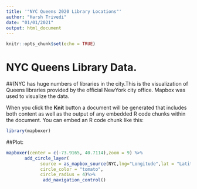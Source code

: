 ---
title: '"NYC Queens 2020 Library Locations"'
author: "Harsh Trivedi"
date: "01/01/2021"
output: html_document
---

```{r setup, include=FALSE}
knitr::opts_chunk$set(echo = TRUE)
```

# NYC Queens Library Data.
##(NYC has huge numbers of libraries in the city.This is the visualization of Queens libraries provided by the official NewYork city office. Mapbox was used to visualize the data. 



When you click the **Knit** button a document will be generated that includes both content as well as the output of any embedded R code chunks within the document. You can embed an R code chunk like this:

```{r}
library(mapboxer)
```

##Plot:


```{r}
mapboxer(center = c(-73.9165, 40.7114),zoom = 9) %>%
       add_circle_layer(
             source = as_mapbox_source(NYC,lng="Longitude",lat = "Latitude"),
             circle_color = "tomato",
             circle_radius = 4)%>%
              add_navigation_control()
```


